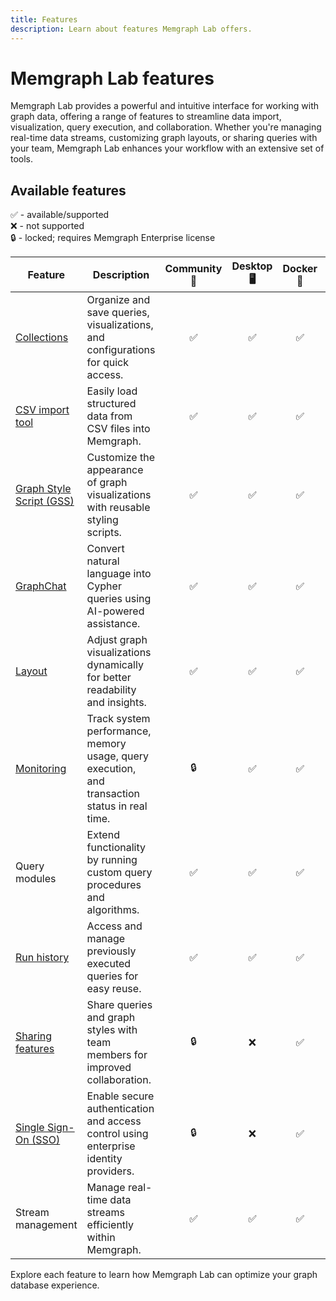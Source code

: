 ```yaml
---
title: Features
description: Learn about features Memgraph Lab offers.
---
```


# Memgraph Lab features 

Memgraph Lab provides a powerful and intuitive interface for working with graph
data, offering a range of features to streamline data import, visualization,
query execution, and collaboration. Whether you're managing real-time data
streams, customizing graph layouts, or sharing queries with your team, Memgraph
Lab enhances your workflow with an extensive set of tools.

## Available features

✅ - available/supported <br/>
❌ - not supported <br/>
🔒 - locked; requires Memgraph Enterprise license

| Feature                                                                                           | Description                                                                                 | Community 👥 | Desktop 🖥️ | Docker 🐳 | Browser 🌐 |
|---------------------------------------------------------------------------------------------------|---------------------------------------------------------------------------------------------|:---------:|:----------:|:---------:|:----------:|
| [Collections](/memgraph-lab/features/collections)                                                 | Organize and save queries, visualizations, and configurations for quick access.            | ✅         | ✅         | ✅        | ✅         |
| [CSV import tool](/memgraph-lab/features/csv-import-tool)                                         | Easily load structured data from CSV files into Memgraph.                                  | ✅         | ✅         | ✅        | ✅         |
| [Graph Style Script (GSS)](/memgraph-lab/features/graph-style-script)                             | Customize the appearance of graph visualizations with reusable styling scripts.            | ✅         | ✅         | ✅        | ✅         |
| [GraphChat](/memgraph-lab/features/graphchat)                                                     | Convert natural language into Cypher queries using AI-powered assistance.                  | ✅         | ✅         | ✅        | ✅         |
| [Layout](/memgraph-lab/features/layout)                                                           | Adjust graph visualizations dynamically for better readability and insights.               | ✅         | ✅         | ✅        | ✅         |
| [Monitoring](/memgraph-lab/features/monitoring)                                                   | Track system performance, memory usage, query execution, and transaction status in real time. | 🔒        | ✅         | ✅        | ✅         |
| Query modules                                                                                     | Extend functionality by running custom query procedures and algorithms.                    | ✅         | ✅         | ✅        | ✅         |
| [Run history](/memgraph-lab/features/run-history)                                                 | Access and manage previously executed queries for easy reuse.                              | ✅         | ✅         | ✅        | ✅         |
| [Sharing features](/memgraph-lab/features/sharing-features)                                       | Share queries and graph styles with team members for improved collaboration.               | 🔒         | ❌         | ✅        | ❌         |
| [Single Sign-On (SSO)](/memgraph-lab/features/single-sign-on)                                     | Enable secure authentication and access control using enterprise identity providers.       | 🔒          | ❌         | ✅        | ✅         |
| Stream management                                                                                 | Manage real-time data streams efficiently within Memgraph.                                 | ✅         | ✅         | ✅        | ✅         |



Explore each feature to learn how Memgraph Lab can optimize your graph database experience.